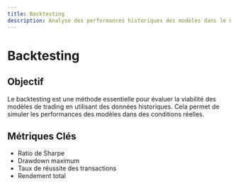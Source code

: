 ```yaml
---
title: Backtesting
description: Analyse des performances historiques des modèles dans le Générateur de Signaux de Trading sur l'Or
---
```


# Backtesting

## Objectif
Le backtesting est une méthode essentielle pour évaluer la viabilité des modèles de trading en utilisant des données historiques. Cela permet de simuler les performances des modèles dans des conditions réelles.

## Métriques Clés
- Ratio de Sharpe
- Drawdown maximum
- Taux de réussite des transactions
- Rendement total
